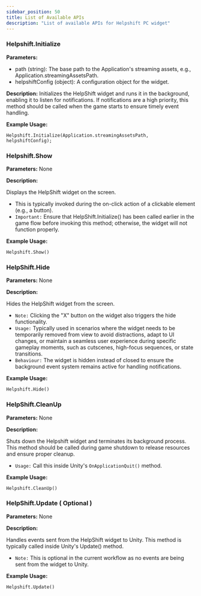 ```yaml
---
sidebar_position: 50
title: List of Available APIs
description: "List of available APIs for Helpshift PC widget"
---
```


### Helpshift.Initialize
**Parameters:**
- path (string): The base path to the Application's streaming assets, e.g., Application.streamingAssetsPath.
- helpshiftConfig (object): A configuration object for the widget.
  
**Description:** Initializes the HelpShift widget and runs it in the background, enabling it to listen for notifications. If notifications are a high priority, this method should be called when the game starts to ensure timely event handling.
  
**Example Usage:**
```
Helpshift.Initialize(Application.streamingAssetsPath, helpshiftConfig);
```

### Helpshift.Show
**Parameters:** None

**Description:**

Displays the HelpShift widget on the screen.
- This is typically invoked during the on-click action of a clickable element (e.g., a button).
- `Important:` Ensure that HelpShift.Initialize() has been called earlier in the game flow before invoking this method; otherwise, the widget will not function properly.

**Example Usage:**
```
Helpshift.Show()
```

### HelpShift.Hide
**Parameters:** None

**Description:**

Hides the HelpShift widget from the screen.
- `Note:` Clicking the "X" button on the widget also triggers the hide functionality.
- `Usage:` Typically used in scenarios where the widget needs to be temporarily removed from view to avoid distractions, adapt to UI changes, or maintain a seamless user experience during specific gameplay moments, such as cutscenes, high-focus sequences, or state transitions.
- `Behaviour:` The widget is hidden instead of closed to ensure the background event system remains active for handling notifications.

**Example Usage:**
```
Helpshift.Hide()
```
### HelpShift.CleanUp
**Parameters:** None

**Description:**

Shuts down the Helpshift widget and terminates its background process. This method should be called during game shutdown to release resources and ensure proper cleanup.

- `Usage:` Call this inside Unity's `OnApplicationQuit()` method.

**Example Usage:**
```
Helpshift.CleanUp()
```

### HelpShift.Update ( Optional )
**Parameters:** None

**Description:**

Handles events sent from the HelpShift widget to Unity. This method is typically called inside Unity's Update() method.
- `Note:` This is optional in the current workflow as no events are being sent from the widget to Unity.

**Example Usage:**
```
Helpshift.Update()
```
